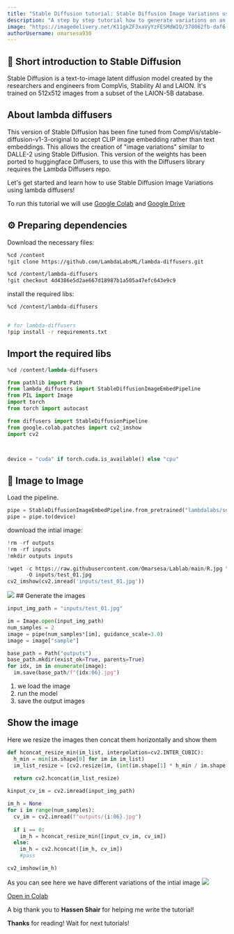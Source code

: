 ```yaml
---
title: "Stable Diffusion tutorial: Stable Diffusion Image Variations using lambda diffusers"
description: "A step by step tutorial how to generate variations on an input image using a fine-tuned version of Stable Diffusion"
image: "https://imagedelivery.net/K11gkZF3xaVyYzFESMdWIQ/378062fb-daf6-423d-410a-c23f95f27800/full"
authorUsername: omarsesa930
---
```


## 🧐 Short introduction to Stable Diffusion

Stable Diffusion is a text-to-image latent diffusion model created by the researchers and engineers from CompVis, Stability AI and LAION. It's trained on 512x512 images from a subset of the LAION-5B database.

## About lambda diffusers

This version of Stable Diffusion has been fine tuned from CompVis/stable-diffusion-v1-3-original to accept CLIP image embedding rather than text embeddings. This allows the creation of "image variations" similar to DALLE-2 using Stable Diffusion. This version of the weights has been ported to huggingface Diffusers, to use this with the Diffusers library requires the Lambda Diffusers repo.

Let's get started and learn how to use Stable Diffusion Image Variations using lambda diffusers!

To run this tutorial we will use [Google Colab](https://colab.research.google.com/) and [Google Drive](https://www.google.com/drive/)

## ⚙️ Preparing dependencies

Download the necessary files:

```bash
%cd /content
!git clone https://github.com/LambdaLabsML/lambda-diffusers.git

%cd /content/lambda-diffusers
!git checkout 4d4386e5d2ae667d18987b1a505a47efc643e9c9
```

install the required libs:

```bash
%cd /content/lambda-diffusers


# for lambda-diffusers
!pip install -r requirements.txt
```

## Import the required libs

```python
%cd /content/lambda-diffusers

from pathlib import Path
from lambda_diffusers import StableDiffusionImageEmbedPipeline
from PIL import Image
import torch
from torch import autocast

from diffusers import StableDiffusionPipeline
from google.colab.patches import cv2_imshow
import cv2



device = "cuda" if torch.cuda.is_available() else "cpu"
```

## 🎥 Image to Image

Load the pipeline.

```python
pipe = StableDiffusionImageEmbedPipeline.from_pretrained("lambdalabs/sd-image-variations-diffusers")
pipe = pipe.to(device)
```

download the intial image:

```python
!rm -rf outputs
!rm -rf inputs
!mkdir outputs inputs

!wget -c https://raw.githubusercontent.com/Omarsesa/Lablab/main/R.jpg \
      -O inputs/test_01.jpg
cv2_imshow(cv2.imread('inputs/test_01.jpg'))
```

<Img src="https://storage.googleapis.com/lablab-static-eu/images/tutorials/init_image_stable_diffusion_image_variation_1.png"/>
## Generate the images

```python
input_img_path = "inputs/test_01.jpg"

im = Image.open(input_img_path)
num_samples = 2
image = pipe(num_samples*[im], guidance_scale=3.0)
image = image["sample"]

base_path = Path("outputs")
base_path.mkdir(exist_ok=True, parents=True)
for idx, im in enumerate(image):
  im.save(base_path/f"{idx:06}.jpg")
```

1. we load the image
2. run the model
3. save the output images

## Show the image

Here we resize the images then concat them horizontally and show them

```python
def hconcat_resize_min(im_list, interpolation=cv2.INTER_CUBIC):
  h_min = min(im.shape[0] for im in im_list)
  im_list_resize = [cv2.resize(im, (int(im.shape[1] * h_min / im.shape[0]), h_min), interpolation=interpolation) for im in im_list]
  
  return cv2.hconcat(im_list_resize)
```

```python
kinput_cv_im = cv2.imread(input_img_path)

im_h = None
for i in range(num_samples):
  cv_im = cv2.imread(f"outputs/{i:06}.jpg")
  
  if i == 0:
    im_h = hconcat_resize_min([input_cv_im, cv_im])
  else:
    im_h = cv2.hconcat([im_h, cv_im])
    #pass

cv2_imshow(im_h)
```
As you can see here we have different variations of the intial image
<Img src="https://storage.googleapis.com/lablab-static-eu/images/tutorials/image_stable_diffusion_image_variation_1.png"/>

[Open in Colab](https://colab.research.google.com/github/Omarsesa/Lablab/blob/main/Stable__Diffusion_Lambda_diffusers.ipynb)

A big thank you to **Hassen Shair** for helping me write the tutorial!

**Thanks** for reading! Wait for next tutorials!
